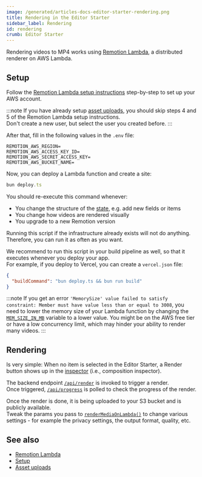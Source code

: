 ```yaml
---
image: /generated/articles-docs-editor-starter-rendering.png
title: Rendering in the Editor Starter
sidebar_label: Rendering
id: rendering
crumb: Editor Starter
---
```


Rendering videos to MP4 works using [Remotion Lambda](/docs/lambda), a distributed renderer on AWS Lambda.

## Setup

Follow the [Remotion Lambda setup instructions](/docs/lambda/setup) step-by-step to set up your AWS account.

:::note
If you have already setup [asset uploads](/docs/editor-starter/asset-uploads), you should skip steps 4 and 5 of the Remotion Lambda setup instructions.  
Don't create a new user, but select the user you created before.
:::

After that, fill in the following values in the `.env` file:

```
REMOTION_AWS_REGION=
REMOTION_AWS_ACCESS_KEY_ID=
REMOTION_AWS_SECRET_ACCESS_KEY=
REMOTION_AWS_BUCKET_NAME=
```

Now, you can deploy a Lambda function and create a site:

```ts
bun deploy.ts
```

You should re-execute this command whenever:

- You change the structure of the [state](/docs/editor-starter/state-management), e.g. add new fields or items
- You change how videos are rendered visually
- You upgrade to a new Remotion version

Running this script if the infrastructure already exists will not do anything.  
Therefore, you can run it as often as you want.

We recommend to run this script in your build pipeline as well, so that it executes whenever you deploy your app.  
For example, if you deploy to Vercel, you can create a `vercel.json` file:

```json title="vercel.json"
{
  "buildCommand": "bun deploy.ts && bun run build"
}
```

:::note
If you get an error `'MemorySize' value failed to satisfy constraint: Member must have value less than or equal to 3008`, you need to lower the memory size of your Lambda function by changing the [`MEM_SIZE_IN_MB`](https://github.com/search?q=repo%3Aremotion-dev%2Feditor-starter%20MEM_SIZE_IN_MB&type=code) variable to a lower value. You might be on the AWS free tier or have a low concurrency limit, which may hinder your ability to render many videos.
:::

## Rendering

Is very simple: When no item is selected in the Editor Starter, a Render button shows up in the [inspector](/docs/editor-starter/tracks-items-assets#inspectors) (i.e., composition inspector).

The backend endpoint [`/api/render`](/docs/editor-starter/backend-routes#post-apirender) is invoked to trigger a render.  
Once triggered, [`/api/progress`](/docs/editor-starter/backend-routes#get-apiprogress) is polled to check the progress of the render.

Once the render is done, it is being uploaded to your S3 bucket and is publicly available.  
Tweak the params you pass to [`renderMediaOnLambda()`](/docs/lambda/rendermediaonlambda) to change various settings - for example the privacy settings, the output format, quality, etc.

## See also

- [Remotion Lambda](/docs/lambda)
- [Setup](/docs/editor-starter/setup)
- [Asset uploads](/docs/editor-starter/asset-uploads)
